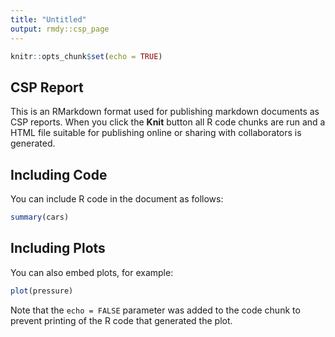 ```yaml
---
title: "Untitled"
output: rmdy::csp_page
---
```


```r
knitr::opts_chunk$set(echo = TRUE)
```

## CSP Report

This is an RMarkdown format used for publishing markdown documents as CSP reports. When you click the **Knit** button all R code chunks are run and a HTML file suitable for publishing online or sharing with collaborators is generated.

## Including Code

You can include R code in the document as follows:

```r
summary(cars)
```

## Including Plots

You can also embed plots, for example:

```r
plot(pressure)
```

Note that the `echo = FALSE` parameter was added to the code chunk to prevent printing of the R code that generated the plot.